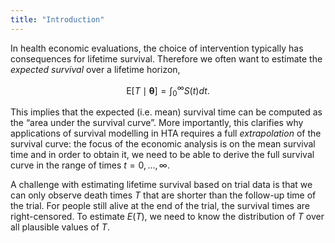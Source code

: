 ```yaml
---
title: "Introduction"
---
```


<!-- lifted from the RHTA survival analysis chapter -->
In health economic evaluations, the choice of intervention typically has consequences for lifetime survival. Therefore we often want to estimate the _expected survival_ over a lifetime horizon,

$$
\mbox{E}[T \mid \boldsymbol{\theta}]= \int_0^\infty S(t)dt.
$$

This implies that the expected (i.e. mean) survival time can be computed as the "area under the survival curve". More importantly, this clarifies why applications of survival modelling in HTA requires a full *extrapolation* of the survival curve: the focus of the economic analysis is on the mean survival time and in order to obtain it, we need to be able to derive the full survival curve in the range of times $t = 0, \ldots, \infty$. 

A challenge with estimating lifetime survival based on trial data is that we can only observe death times $T$ that are shorter than the follow-up time of the trial.  For people still alive at the end of the trial, the survival times are right-censored.  To estimate $E(T)$, we need to know the distribution of $T$ over all plausible values of $T$.  
